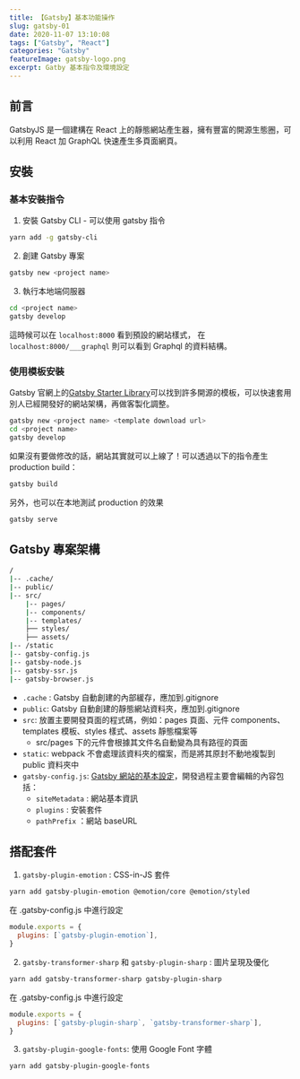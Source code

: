 ```yaml
---
title: 【Gatsby】基本功能操作
slug: gatsby-01
date: 2020-11-07 13:10:08
tags: ["Gatsby", "React"]
categories: "Gatsby"
featureImage: gatsby-logo.png
excerpt: Gatby 基本指令及環境設定
---
```


## 前言

GatsbyJS 是一個建構在 React 上的靜態網站產生器，擁有豐富的開源生態圈，可以利用 React 加 GraphQL 快速產生多頁面網頁。

## 安裝

### 基本安裝指令

1. 安裝 Gatsby CLI - 可以使用 gatsby 指令

```bash
yarn add -g gatsby-cli
```

2. 創建 Gatsby 專案

```bash
gatsby new <project name>
```

3. 執行本地端伺服器

```bash
cd <project name>
gatsby develop
```

這時候可以在 `localhost:8000` 看到預設的網站樣式，
在 `localhost:8000/___graphql` 則可以看到 Graphql 的資料結構。

### 使用模板安裝

Gatsby 官網上的[Gatsby Starter Library](https://www.gatsbyjs.com/starters)可以找到許多開源的模板，可以快速套用別人已經開發好的網站架構，再做客製化調整。

```bash
gatsby new <project name> <template download url>
cd <project name>
gatsby develop
```

如果沒有要做修改的話，網站其實就可以上線了！可以透過以下的指令產生 production build：

```bash
gatsby build
```

另外，也可以在本地測試 production 的效果

```bash
gatsby serve
```

## Gatsby 專案架構

```bash
/
|-- .cache/
|-- public/
|-- src/
    |-- pages/
    |-- components/
    |-- templates/
    ├── styles/
    ├── assets/
|-- /static
|-- gatsby-config.js
|-- gatsby-node.js
|-- gatsby-ssr.js
|-- gatsby-browser.js
```

- `.cache` : Gatsby 自動創建的內部緩存，應加到.gitignore
- `public`: Gatsby 自動創建的靜態網站資料夾，應加到.gitignore
- `src`: 放置主要開發頁面的程式碼，例如：pages 頁面、元件 components、templates 模板、styles 樣式、assets 靜態檔案等
  - src/pages 下的元件會根據其文件名自動變為具有路徑的頁面
- `static`: webpack 不會處理該資料夾的檔案，而是將其原封不動地複製到 public 資料夾中
- `gatsby-config.js`: [Gatsby 網站的基本設定](https://www.gatsbyjs.com/docs/gatsby-config/)，開發過程主要會編輯的內容包括：
  - `siteMetadata` : 網站基本資訊
  - `plugins` : 安裝套件
  - `pathPrefix` ：網站 baseURL

## 搭配套件

1. `gatsby-plugin-emotion` : CSS-in-JS 套件

```bash
yarn add gatsby-plugin-emotion @emotion/core @emotion/styled
```

在 .gatsby-config.js 中進行設定

```javascript
module.exports = {
  plugins: [`gatsby-plugin-emotion`],
}
```

2. `gatsby-transformer-sharp` 和 `gatsby-plugin-sharp` : 圖片呈現及優化

```bash
yarn add gatsby-transformer-sharp gatsby-plugin-sharp
```

在 .gatsby-config.js 中進行設定

```javascript
module.exports = {
  plugins: [`gatsby-plugin-sharp`, `gatsby-transformer-sharp`],
}
```

3. `gatsby-plugin-google-fonts`: 使用 Google Font 字體

```bash
yarn add gatsby-plugin-google-fonts
```
